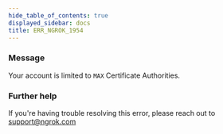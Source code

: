 ```yaml
---
hide_table_of_contents: true
displayed_sidebar: docs
title: ERR_NGROK_1954
---
```


### Message

Your account is limited to `MAX` Certificate Authorities.

<ErrorDetails />

### Further help

If you're having trouble resolving this error, please reach out to [support@ngrok.com](mailto:support@ngrok.com?subject=Help%20with%20ERR_NGROK_1954)
